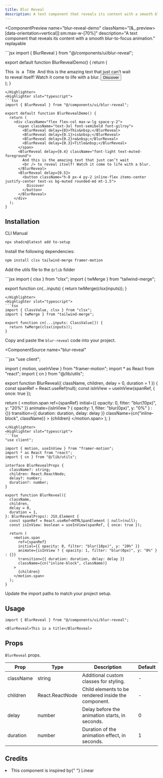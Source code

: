 ```yaml
---
title: Blur Reveal
description: A text component that reveals its content with a smooth blur-to-focus animation, activated by default when the text enters the viewport.
---
```


<ComponentPreview
  name="blur-reveal-demo"
  className="[&_.preview>[data-orientation=vertical]]:sm:max-w-[70%]"
  description="A text component that reveals its content with a smooth blur-to-focus animation."
  replayable
>
<Highlighter slot="javascript">
```jsx
import { BlurReveal } from "@/components/ui/blur-reveal";

export default function BlurRevealDemo() {
  return (
    <div className="flex flex-col max-w-lg space-y-2">
      <span className="text-3xl font-semibold font-gilroy">
        <BlurReveal delay={0}>This&nbsp;</BlurReveal>
        <BlurReveal delay={0.1}>is&nbsp;</BlurReveal>
        <BlurReveal delay={0.2}>a&nbsp;</BlurReveal>
        <BlurReveal delay={0.3}>Title&nbsp;</BlurReveal>
      </span>
      <BlurReveal delay={0.4} className="font-light text-muted-foreground">
        And this is the amazing text that just can’t wait
        <br /> to reveal itself! Watch it come to life with a blur.
      </BlurReveal>
      <BlurReveal delay={0.5}>
        <button className="h-8 px-4 py-2 inline-flex items-center justify-center text-xs bg-muted rounded-md mt-1.5">
          Discover
        </button>
      </BlurReveal>
    </div>
  );
}
```
</Highlighter>
<Highlighter slot="typescript">
```tsx
import { BlurReveal } from "@/components/ui/blur-reveal";

export default function BlurRevealDemo() {
  return (
    <div className="flex flex-col max-w-lg space-y-2">
      <span className="text-3xl font-semibold font-gilroy">
        <BlurReveal delay={0}>This&nbsp;</BlurReveal>
        <BlurReveal delay={0.1}>is&nbsp;</BlurReveal>
        <BlurReveal delay={0.2}>a&nbsp;</BlurReveal>
        <BlurReveal delay={0.3}>Title&nbsp;</BlurReveal>
      </span>
      <BlurReveal delay={0.4} className="font-light text-muted-foreground">
        And this is the amazing text that just can’t wait
        <br /> to reveal itself! Watch it come to life with a blur.
      </BlurReveal>
      <BlurReveal delay={0.5}>
        <button className="h-8 px-4 py-2 inline-flex items-center justify-center text-xs bg-muted rounded-md mt-1.5">
          Discover
        </button>
      </BlurReveal>
    </div>
  );
}
```
</Highlighter>
</ComponentPreview>

## Installation

<Tabs defaultValue="cli">

<TabsList>
  <TabsTrigger value="cli">CLI</TabsTrigger>
  <TabsTrigger value="manual">Manual</TabsTrigger>
</TabsList>

<TabsContent value="cli">

```bash
npx shadcn@latest add to-setup
```

</TabsContent>

<TabsContent value="manual">

<Steps>

<Step>Install the following dependencies:</Step>

```bash
npm install clsx tailwind-merge framer-motion
```

<Step>Add the utils file to the `@/lib` folder</Step>

<UtilsSource>
<Highlighter slot="javascript">
```jsx
import { clsx } from "clsx";
import { twMerge } from "tailwind-merge";

export function cn(...inputs) {
  return twMerge(clsx(inputs));
}
```
</Highlighter>
<Highlighter slot="typescript">
```tsx
import { ClassValue, clsx } from "clsx";
import { twMerge } from "tailwind-merge";

export function cn(...inputs: ClassValue[]) {
  return twMerge(clsx(inputs));
}
```
</Highlighter>
</UtilsSource>

<Step>Copy and paste the `blur-reveal` code into your project.</Step>

<ComponentSource
  name="blur-reveal"
>
<Highlighter slot="javascript">
```jsx
"use client";

import { motion, useInView } from "framer-motion";
import * as React from "react";
import { cn } from "@/lib/utils";

export function BlurReveal({ className, children, delay = 0, duration = 1 }) {
  const spanRef = React.useRef(null);
  const isInView = useInView(spanRef, { once: true });

return (
<motion.span
ref={spanRef}
initial={{ opacity: 0, filter: "blur(10px)", y: "20%" }}
animate={isInView ? { opacity: 1, filter: "blur(0px)", y: "0%" } : {}}
transition={{ duration: duration, delay: delay }}
className={cn("inline-block", className)} >
{children}
</motion.span>
);
}

````
</Highlighter>
<Highlighter slot="typescript">
```tsx
"use client";

import { motion, useInView } from "framer-motion";
import * as React from "react";
import { cn } from "@/lib/utils";

interface BlurRevealProps {
  className?: string;
  children: React.ReactNode;
  delay?: number;
  duration?: number;
}

export function BlurReveal({
  className,
  children,
  delay = 0,
  duration = 1,
}: BlurRevealProps): JSX.Element {
  const spanRef = React.useRef<HTMLSpanElement | null>(null);
  const isInView: boolean = useInView(spanRef, { once: true });

  return (
    <motion.span
      ref={spanRef}
      initial={{ opacity: 0, filter: "blur(10px)", y: "20%" }}
      animate={isInView ? { opacity: 1, filter: "blur(0px)", y: "0%" } : {}}
      transition={{ duration: duration, delay: delay }}
      className={cn("inline-block", className)}
    >
      {children}
    </motion.span>
  );
}
````

</Highlighter>
</ComponentSource>

<Step>Update the import paths to match your project setup.</Step>
</Steps>

</TabsContent>

</Tabs>

## Usage

```tsx
import { BlurReveal } from "@/components/ui/blur-reveal";
```

```tsx
<BlurReveal>This is a title</BlurReveal>
```

## Props

`BlurReveal` props.

| Prop      | Type            | Description                                         | Default |
| --------- | --------------- | --------------------------------------------------- | ------- |
| className | string          | Additional custom classes for styling.              | -       |
| children  | React.ReactNode | Child elements to be rendered inside the component. | -       |
| delay     | number          | Delay before the animation starts, in seconds.      | 0       |
| duration  | number          | Duration of the animation effect, in seconds.       | 1       |

## Credits

<li className="text-sm text-muted-foreground mt-4">
  This component is inspired by{" "}
  <MdxLink href="https://linear.app/">Linear</MdxLink>
</li>
